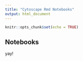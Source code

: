 ```yaml
---
title: "Cytoscape Rmd Notebooks"
output: html_document
---
```


```r
knitr::opts_chunk$set(echo = TRUE)
```

## Notebooks

yay!
